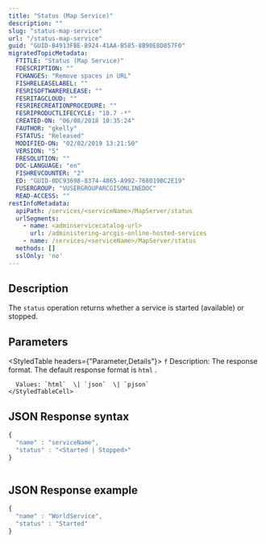 ```yaml
---
title: "Status (Map Service)"
description: ""
slug: "status-map-service"
url: "/status-map-service"
guid: "GUID-B4913FBE-8924-41AA-B585-8B90E8D857F0"
migratedTopicMetadata:
  FTITLE: "Status (Map Service)"
  FDESCRIPTION: ""
  FCHANGES: "Remove spaces in URL"
  FISHRELEASELABEL: ""
  FESRISOFTWARERELEASE: ""
  FESRITAGCLOUD: ""
  FESRIRECREATIONPROCEDURE: ""
  FESRIPRODUCTLIFECYCLE: "10.7 -*"
  CREATED-ON: "06/08/2018 10:35:24"
  FAUTHOR: "gkelly"
  FSTATUS: "Released"
  MODIFIED-ON: "02/02/2019 13:21:50"
  VERSION: "5"
  FRESOLUTION: ""
  DOC-LANGUAGE: "en"
  FISHREVCOUNTER: "2"
  ED: "GUID-0DC93698-8374-4865-A992-768019BC2E19"
  FUSERGROUP: "VUSERGROUPARCGISONLINEDOC"
  READ-ACCESS: ""
restInfoMetadata:
  apiPath: /services/<serviceName>/MapServer/status
  urlSegments:
    - name: <adminservicecatalog-url>
      url: /administering-arcgis-online-hosted-services
    - name: /services/<serviceName>/MapServer/status
  methods: []
  sslOnly: 'no'
---
```


## Description

The `status`  operation returns whether a service is started (available) or stopped.

##  Parameters

<StyledTable headers={"Parameter,Details"}>
  <StyledTableRow>
    <StyledTableCell cellStyle="markdown">`f`</StyledTableCell>
    <StyledTableCell cellStyle="markdown">
      Description: The response format. The default response format is `html` .

      Values: `html`  \| `json`  \| `pjson` 
    </StyledTableCell>
  </StyledTableRow>
</StyledTable>

## JSON Response syntax

```javascript
{
  "name" : "serviceName", 
  "status" : "<Started | Stopped>"
}     
          
```

 

## JSON Response example

```javascript
{
  "name" : "WorldService", 
  "status" : "Started"
}
          
```

 
